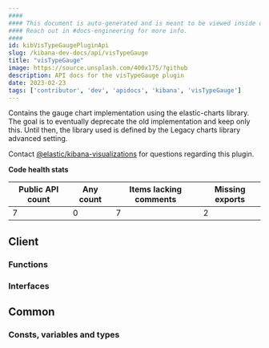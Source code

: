 ```yaml
---
####
#### This document is auto-generated and is meant to be viewed inside our experimental, new docs system.
#### Reach out in #docs-engineering for more info.
####
id: kibVisTypeGaugePluginApi
slug: /kibana-dev-docs/api/visTypeGauge
title: "visTypeGauge"
image: https://source.unsplash.com/400x175/?github
description: API docs for the visTypeGauge plugin
date: 2023-02-23
tags: ['contributor', 'dev', 'apidocs', 'kibana', 'visTypeGauge']
---
```


Contains the gauge chart implementation using the elastic-charts library. The goal is to eventually deprecate the old implementation and keep only this. Until then, the library used is defined by the Legacy charts library advanced setting.

Contact [@elastic/kibana-visualizations](https://github.com/orgs/elastic/teams/kibana-visualizations) for questions regarding this plugin.

**Code health stats**

| Public API count  | Any count | Items lacking comments | Missing exports |
|-------------------|-----------|------------------------|-----------------|
| 7 | 0 | 7 | 2 |

## Client

### Functions
<DocDefinitionList data={visTypeGaugeObj.client.functions}/>

### Interfaces
<DocDefinitionList data={visTypeGaugeObj.client.interfaces}/>

## Common

### Consts, variables and types
<DocDefinitionList data={visTypeGaugeObj.common.misc}/>

